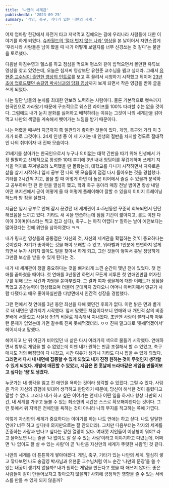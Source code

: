 ```yaml
---
title: '나만의 세계관'
publishedAt: '2023-09-25'
summary: '게임, 축구, 기타가 있는 나만의 세계.'
---
```


어제 엄마랑 한강에서 자전거 타고 저녁먹고 집에오는 길에 우리나라 사람들에 대한 이야기를 하게 되었다. [슈카월드의 ‘절대 벗지 않는 나라’ 영상](https://youtu.be/oR9d1On_AkM?si=9Ly6j2ydfALKERR9)을 본 날이어서 자연스럽게 ‘우리나라 사람들은 남이 봤을 때 내가 어떻게 보일지를 너무 신경쓰는 것 같다’는 불만을 토로했다.

다음날 아침수영과 헬스를 하고 점심을 먹으며 평소와 같이 밥먹으면서 볼만한 유튜브 영상을 찾고 있었는데, 오늘은 침저씨 영상보단 유현준 교수님을 뵙고 싶더라. 그래서 [유현준 교수님이 출연한 영상의 인트로](https://youtu.be/KyEcHCKrwHc?si=0Lh313tSGIgZ0ti8)를 보고 훅 끌려서 시청하기 시작했고 뒤이어 [23년 초에 업로드됐던 송길영 박사님과의 담화 영상](https://youtu.be/ME2Zsjk29YI?si=1Ku9aa4MzN44D0SF)까지 보게 되면서 작은 영감을 받아 글을 쓰게 되었다.

나는 일단 남들의 눈치를 최대한 안보려 노력하는 사람이다. 물론 기본적으로 뼛속까지 한국인으로 자라왔기 때문에 구조적으로 웨스턴 라이프를 100% 따라할 수는 없을 것이다. 그럼에도 내가 눈치 문화를 싫어하고 배척하려는 이유는 그것이 나의 세계관을 갉아먹고 나만의 색깔을 계속해서 뺏어가는 느낌을 받기 때문이다.

나는 어렸을 때부터 지금까지 쭉 일관되게 좋아한 것들이 있다. 게임, 축구와 기타 이 3개가 바로 그것이다. 24세 인생 중 이 세 가지는 내 인생의 절반을 차지할 정도로 절대적인 나의 취미이자 내 진짜 모습이다.

21세기를 살아가는 한국인으로서 누구나 의미없는 대학 간판을 따기 위해 인생에서 가장 팔팔하고 신체적으로 왕성한 10대 후기에 3년 내내 엉덩이를 무겁게하며 쓰레기 지식을 억지로 꾸겨넣으려 노력했을 땐 몰랐는데, 대학교를 다니기 시작하면서 자유로운 삶을 살기 시작하니 입시 공부 전 나의 옛 모습들이 점점 다시 돌아오는 것을 경험했다. 기타를 2시간씩 치고, 롤을 할 때 어떻게 하면 더 높은 티어에서 즐길 수 있을까 분석하고 공부하며 한 판 한 판을 열심히 했고, 학과 축구 동아리 매칭 전날 밤이면 항상 내일 어떤 포지션에서 공이 어떻게 올 때 어떻게 플레이해야 잘할 수 있을지 이미지 트레이닝하느라 밤 잠을 설쳤다.

지금은 입시 공부로 인해 잠시 끊겼던 내 세계관이 4~5년동안 꾸준히 회복되면서 단단해졌음을 느끼고 있다. 기타도 새 곡을 연습하는데 점점 기간이 짧아지고, 롤도 이젠 다이아 3이며(마스터는 찍고 접고 싶다), 축구…는 아직 어렵다ㅜ 잘하는 날이 예전보다는 많아졌다는 것에 위안을 삼아야겠다 ㅋㅋ.

내가 링크한 영상들의 공통점은 ‘자신의 것, 자신의 세계관을 확립하는 것’이 중요하다는 것이었다. 자기가 좋아하는 것을 해야 오래할 수 있고, 워라벨과 1인분에 연연하지 않게 되면서 누가 시키지 않아도 일을 찾아서 하게 되고, 그런 것들이 쌓여서 훗날 정당하게 그만큼 보상을 받을 수 있게 된다는 것.

내가 내 세계관이 정말 중요하다는 것을 뼈저리게 느낀 순간이 몇년 전에 있었다. 첫 연애를 끝마쳤을 때이다. 첫 연애를 3년동안 하면서 모든게 서투른 첫 연애인만큼 여자친구를 위해 모든 시간과 자원을 쏟아부었다. 그 결과 여자 생물체에 대한 이해도가 정점을 찍었고 공감능력이 향상됐으며 더불어 군대까지 갔다오니 어머니 아버지께서 민규가 사람 다됐다고 매우 좋아하실만큼 다방면에서 인간적 성장을 경험했다.

그런 면에서 첫 연애를 3년 동안 최선을 다해 했던건 후회가 없다. 이런 밝은 면과 별개로 내 내면은 망가지기 시작했다. 앞서 말했듯 처음이다보니 연애와 내 개인적 삶의 비중 분배에 서툴렀고 사실상 9:1의 비율로 계속해서 지내왔다. 초반엔 사랑이 불타니까 아무런 문제가 없었는데 가면 갈수록 진짜 못해먹겠더라. ㅇㅇ 진짜 말그대로 ‘못해먹겠어서’ 헤어지자고 말했다.

헤어지고 난 뒤 어딘가 비어있던 내 삶은 다시 여러가지 색으로 물들기 시작했다. 연애하면서 함부로 게임을 할 수 없었는데 이젠 내가 원하는 만큼 조절해서 할 수 있었고, 축구 매치도 거의 빠짐없이 다 나갔고, 시간 여유가 생기니 기타도 다시 잡을 수 있게 되었다. **그러면서 다시 내 내면에 집중할 수 있게 되었고 내가 진정 원하는 것이 무엇인지 생각할 수 있게 되었다. 개발에 매진할 수 있었고, 지금은 먼 훗날에 드라마같은 게임을 만들어보고 싶다는 ‘꿈’도 생겼다.**

누군가는 내 생각을 읽고 전 애인을 욕하는 것이라 생각할 수 있겠다. 그럴 수 있다. 사람은 각자 자신의 경험에 빗대어 생각하고 판단하기 때문에, 당신이 해석한 것이 틀렸다고 말할 수 없다. 그러나 내가 하고 싶은 이야기는 언제나 어떤 일을 하거나 항상 나만의 시간, 내 세계를 가꾸고 돌볼 수 있는 최소한의 시간은 스스로 확보해야한다는 것이다. 그런 뜻에서 위 자백은 전애인을 욕하는 것이 아니라 나의 무지를 직고하는 쪽에 가깝다.

이렇게 자신만의 세계가 중요하다는 이야기를 하는 나도 연애는 하고 싶다. 나도 달달한 연애? 너무 하고 싶다(내 의지만으로는 잘 안되더라). 그치만 다음부터는 각자의 세계를 존중하는 사람과 만나고 싶다는 강한 열망이 있다. 여태껏 지인들이 이상형이 뭐야? 라고 물어보면 나는 줄곧 ‘나 없이도 잘 살 수 있는 사람’이라고 이야기하고 다녔는데, 어쩌면 ‘나 없이도 잘 살 수 있는 사람’이 곧 ‘나만큼 자신만의 세계가 뚜렷한 사람’인 것 같다.

나만의 세계를 더 튼튼하게 쌓아야겠다. 게임, 축구, 기타가 있는 나만의 세계. 열심히 쌓고 깎다보면 나도 송길영 박사님과 유현준 교수님처럼 어느 순간 ‘나만의 문장’을 쓸 수 있는 내공이 생기지 않을까? 내가 원하는 게임을 만든다고 했을 때 애쓰지 않아도 좋은 사람들이 같이 만들어보자고 찾아오지 않을까? 사회에 긍정적인 영향을 줄 수 있는 서비스를 만들 수 있게 되지 않을까?
